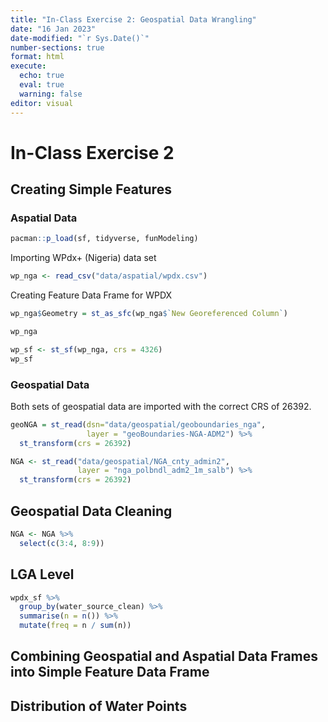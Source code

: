 ```yaml
---
title: "In-Class Exercise 2: Geospatial Data Wrangling"
date: "16 Jan 2023"
date-modified: "`r Sys.Date()`"
number-sections: true
format: html
execute: 
  echo: true
  eval: true
  warning: false
editor: visual
---
```


# In-Class Exercise 2

## Creating Simple Features

### Aspatial Data

```r
pacman::p_load(sf, tidyverse, funModeling)
```

Importing WPdx+ (Nigeria) data set

```r
wp_nga <- read_csv("data/aspatial/wpdx.csv")
```

Creating Feature Data Frame for WPDX

```r
wp_nga$Geometry = st_as_sfc(wp_nga$`New Georeferenced Column`)
```

```r
wp_nga
```

```r
wp_sf <- st_sf(wp_nga, crs = 4326)
wp_sf
```

### Geospatial Data

Both sets of geospatial data are imported with the correct CRS of 26392.

```r
geoNGA = st_read(dsn="data/geospatial/geoboundaries_nga", 
                 layer = "geoBoundaries-NGA-ADM2") %>%
  st_transform(crs = 26392)
```

```r
NGA <- st_read("data/geospatial/NGA_cnty_admin2",
               layer = "nga_polbndl_adm2_1m_salb") %>%
  st_transform(crs = 26392)
```

## Geospatial Data Cleaning

```r
NGA <- NGA %>%
  select(c(3:4, 8:9))
```

## LGA Level

```r
wpdx_sf %>%
  group_by(water_source_clean) %>%
  summarise(n = n()) %>%
  mutate(freq = n / sum(n))
```

## Combining Geospatial and Aspatial Data Frames into Simple Feature Data Frame

## Distribution of Water Points
